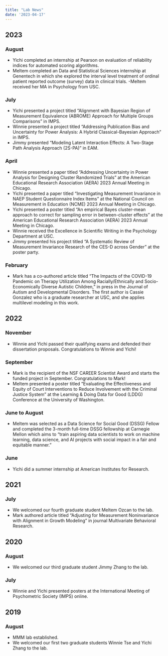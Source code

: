 ```yaml
---
title: "Lab News"
date: '2023-04-17'
---
```


## 2023
### August

- Yichi completed an internship at Pearson on evaluation of reliability indices for automated scoring algorithms.
- Meltem completed an Data and Statistical Sciences internship at Genentech in which she explored the interval level treatment of ordinal patient reported outcome (survey) data in clinical trials.
-Meltem received her MA in Psychology from USC.

### July

- Yichi presented a project titled "Alignment with Bayesian Region of Measurement Equivalence (ABROME) Approach for Multiple Groups Comparisons" in IMPS.
- Winnie presented a project titled "Addressing Publication Bias and Uncertainty for Power Analysis: A Hybrid Classical-Bayesian Approach" in IMPS.
- Jimmy presented "Modeling Latent Interaction Effects: A Two-Stage Path Analysis Approach (2S-PA)" in EAM.

### April 

- Winnie presented a paper titled "Addressing Uncertainty in Power Analysis for Designing Cluster Randomized Trials" at the American Educational Research Association (AERA) 2023 Annual Meeting in Chicago. 
- Yichi presented a paper titled "Investigating Measurement Invariance in NAEP Student Questionnaire Index Items" at the National Council on Measurement in Education (NCME) 2023 Annual Meeting in Chicago.
- Yichi presented a poster titled "An empirical Bayes cluster-mean approach to correct for sampling error in between-cluster effects" at the American Educational Research Association (AERA) 2023 Annual Meeting in Chicago.
- Winnie received the Excellence in Scientific Writing in the Psychology Department at USC. 
- Jimmy presented his project titled "A Systematic Review of Measurement Invariance Research of the CES-D across Gender" at the poster party. 

### February 

- Mark has a co-authored article titled "The Impacts of the COVID-19 Pandemic on Therapy Utilization Among Racially/Ethnically and Socio-Economically Diverse Autistic Children," in press in the Journal of Autism and Developmental Disorders. The first author is Cassie Gonzalez who is a graduate researcher at USC, and she applies multilevel modeling in this work.

## 2022
### November 

- Winnie and Yichi passed their qualifying exams and defended their dissertation proposals. Congratulations to Winnie and Yichi!

### September

- Mark is the recipient of the NSF CAREER Scientist Award and starts the funded project in September. Congratulations to Mark!
- Meltem presented a poster titled "Evaluating the Effectiveness and Equity of Court Interventions to Reduce Involvement with the Criminal Justice System" at the Learning & Doing Data for Good (LDDG) Conference at the University of Washington.

### June to August

- Meltem was selected as a Data Science for Social Good (DSSG) Fellow and completed the 3-month full-time DSSG fellowship at Carnegie Mellon which aims to "train aspiring data scientists to work on machine learning, data science, and AI projects with social impact in a fair and equitable manner."

### June 

- Yichi did a summer internship at American Institutes for Research. 

## 2021
### July 

- We welcomed our fourth graduate student Meltem Ozcan to the lab.
- Mark authored article titled "Adjusting for Measurement Noninvariance with Alignment in Growth Modeling" in journal Multivariate Behavioral Research.

## 2020
### August 

- We welcomed our third graduate student Jimmy Zhang to the lab.

### July 

- Winnie and Yichi presented posters at the International Meeting of Psychometric Society (IMPS) online.

## 2019
### August 

- MMM lab established.
- We welcomed our first two graduate students Winnie Tse and Yichi Zhang to the lab.

